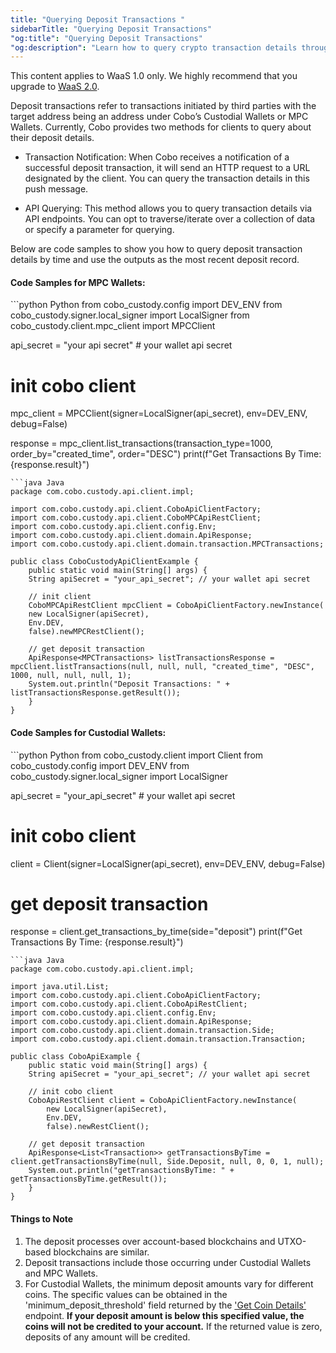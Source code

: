 ```yaml
---
title: "Querying Deposit Transactions "
sidebarTitle: "Querying Deposit Transactions"
"og:title": "Querying Deposit Transactions"
"og:description": "Learn how to query crypto transaction details through API callbacks and API endpoints. Explore code samples in Python, Java, and more. "
---
```

<Note>This content applies to WaaS 1.0 only. We highly recommend that you upgrade to [WaaS 2.0](/v2/guides/overview/introduction).</Note>

Deposit transactions refer to transactions initiated by third parties with the target address being an address under Cobo’s Custodial Wallets or MPC Wallets.
Currently, Cobo provides two methods for clients to query about their deposit details.

- Transaction Notification: When Cobo receives a notification of a successful deposit transaction, it will send an HTTP request to a URL designated by the client.
You can query the transaction details in this push message.

- API Querying: This method allows you to query transaction details via API endpoints.
You can opt to traverse/iterate over a collection of data or specify a parameter for querying.

Below are code samples to show you how to query deposit transaction details by time and use the outputs as the most recent deposit record.

#### Code Samples for MPC Wallets:


<CodeGroup>
```python Python
from cobo_custody.config import DEV_ENV
from cobo_custody.signer.local_signer import LocalSigner
from cobo_custody.client.mpc_client import MPCClient

api_secret = "your api secret"  # your wallet api secret

# init cobo client
mpc_client = MPCClient(signer=LocalSigner(api_secret), env=DEV_ENV, debug=False)

response = mpc_client.list_transactions(transaction_type=1000, order_by="created_time", order="DESC")
print(f"Get Transactions By Time: {response.result}")

```
```java Java
package com.cobo.custody.api.client.impl;

import com.cobo.custody.api.client.CoboApiClientFactory;
import com.cobo.custody.api.client.CoboMPCApiRestClient;
import com.cobo.custody.api.client.config.Env;
import com.cobo.custody.api.client.domain.ApiResponse;
import com.cobo.custody.api.client.domain.transaction.MPCTransactions;

public class CobоCustodyApiClientExample {
    public static void main(String[] args) {
    String apiSecret = "your_api_secret"; // your wallet api secret

    // init client
    CoboMPCApiRestClient mpcClient = CoboApiClientFactory.newInstance(
    new LocalSigner(apiSecret),
    Env.DEV,
    false).newMPCRestClient();

    // get deposit transaction
    ApiResponse<MPCTransactions> listTransactionsResponse = mpcClient.listTransactions(null, null, null, "created_time", "DESC", 1000, null, null, null, 1);
    System.out.println("Deposit Transactions: " + listTransactionsResponse.getResult());
    }
}

```
</CodeGroup>

#### Code Samples for Custodial Wallets:
<CodeGroup>
```python Python
from cobo_custody.client import Client
from cobo_custody.config import DEV_ENV
from cobo_custody.signer.local_signer import LocalSigner

api_secret = "your_api_secret"  # your wallet api secret
# init cobo client
client = Client(signer=LocalSigner(api_secret), env=DEV_ENV, debug=False)

# get deposit transaction
response = client.get_transactions_by_time(side="deposit")
print(f"Get Transactions By Time: {response.result}")

```
```java Java
package com.cobo.custody.api.client.impl;

import java.util.List;
import com.cobo.custody.api.client.CoboApiClientFactory;
import com.cobo.custody.api.client.CoboApiRestClient;
import com.cobo.custody.api.client.config.Env;
import com.cobo.custody.api.client.domain.ApiResponse;
import com.cobo.custody.api.client.domain.transaction.Side;
import com.cobo.custody.api.client.domain.transaction.Transaction;

public class CoboApiExample {
    public static void main(String[] args) {
    String apiSecret = "your_api_secret"; // your wallet api secret

    // init cobo client
    CoboApiRestClient client = CoboApiClientFactory.newInstance(
        new LocalSigner(apiSecret),
        Env.DEV,
        false).newRestClient();

    // get deposit transaction
    ApiResponse<List<Transaction>> getTransactionsByTime = client.getTransactionsByTime(null, Side.Deposit, null, 0, 0, 1, null);
    System.out.println("getTransactionsByTime: " + getTransactionsByTime.getResult());
    }
}

```
</CodeGroup>

#### Things to Note

1. The deposit processes over account-based blockchains and UTXO-based blockchains are similar.
2. Deposit transactions include those occurring under Custodial Wallets and MPC Wallets.
3. For Custodial Wallets, the minimum deposit amounts vary for different coins.
The specific values can be obtained in the 'minimum_deposit_threshold' field returned by the ['Get Coin Details'](/v1/api-references/custody-wallet/coin_info) endpoint.
**If your deposit amount is below this specified value, the coins will not be credited to your account.**
If the returned value is zero, deposits of any amount will be credited.